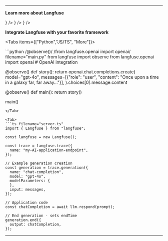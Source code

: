 

---

**Learn more about Langfuse**

<Cards num={4}>
  <Card 
    title="Docs" 
    href="/docs" 
    icon={<BookOpen />}    
  />
  <Card
    title="Video introduction"
    href="/watch-demo"
    icon={<VideoIcon />}
  />
  <Card
    title="Sign Up (Free)"
    href="https://cloud.langfuse.com/"
    icon={<UserPlus />}
  />
</Cards>

**Integrate Langfuse with your favorite framework**

<Tabs items={["Python","JS/TS", "More"]}>

<Tab>
```python /@observe()/ /from langfuse.openai import openai/ filename="main.py"
from langfuse import observe
from langfuse.openai import openai # OpenAI integration

@observe()
def story():
    return openai.chat.completions.create(
        model="gpt-4o",
        messages=[{"role": "user", "content": "Once upon a time in a galaxy far, far away..."}],
    ).choices[0].message.content

@observe()
def main():
    return story()

main()
```
</Tab>

<Tab>
```ts filename="server.ts"
import { Langfuse } from "langfuse";

const langfuse = new Langfuse();

const trace = langfuse.trace({
  name: "my-AI-application-endpoint",
});

// Example generation creation
const generation = trace.generation({
  name: "chat-completion",
  model: "gpt-4o",
  modelParameters: {
  },
  input: messages,
});

// Application code
const chatCompletion = await llm.respond(prompt);

// End generation - sets endTime
generation.end({
  output: chatCompletion,
});
```
</Tab>

<Tab>

<IntegrationsGrid /> 

</Tab>

</Tabs>

---